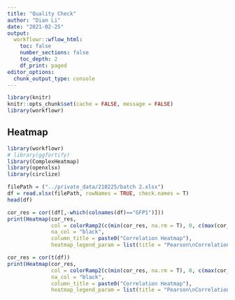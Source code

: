 ```yaml
---
title: "Quality Check"
author: "Dian Li"
date: "2021-02-25"
output: 
  workflowr::wflow_html:
    toc: false
    number_sections: false
    toc_depth: 2
    df_print: paged
editor_options:
  chunk_output_type: console
---
```


```r
library(knitr)
knitr::opts_chunk$set(cache = FALSE, message = FALSE)
library(workflowr)
```

## **Heatmap** 

```r
library(workflowr)
# library(ggfortify)
library(ComplexHeatmap)
library(openxlsx)
library(circlize)
```

```r
filePath = ("../private_data/210225/batch 2.xlsx")
df = read.xlsx(filePath, rowNames = TRUE, check.names = T)
head(df)

cor_res = cor((df[,-which(colnames(df)=="GFP1")]))
print(Heatmap(cor_res, 
              col = colorRamp2(c(min(cor_res, na.rm = T), 0, c(max(cor_res, na.rm = T))), c("blue", "white", "red")),
              na_col = "black",
              column_title = paste0("Correlation Heatmap"),
              heatmap_legend_param = list(title = "Pearson\nCorrelation")))

cor_res = cor(t(df))
print(Heatmap(cor_res, 
              col = colorRamp2(c(min(cor_res, na.rm = T), 0, c(max(cor_res, na.rm = T))), c("blue", "white", "red")),
              na_col = "black",
              column_title = paste0("Correlation Heatmap"),
              heatmap_legend_param = list(title = "Pearson\nCorrelation")))
```


